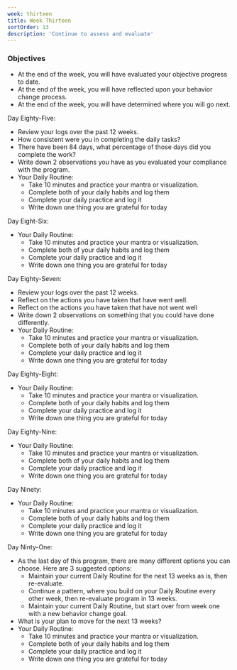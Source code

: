 ```yaml
---
week: thirteen 
title: Week Thirteen
sortOrder: 13
description: 'Continue to assess and evaluate'
---
```


### Objectives

- At the end of the week, you will have evaluated your objective progress to date.
- At the end of the week, you will have reflected upon your behavior change process.
- At the end of the week, you will have determined where you will go next.

Day Eighty-Five:

- Review your logs over the past 12 weeks.
- How consistent were you in completing the daily tasks?
- There have been 84 days, what percentage of those days did you complete the work?
- Write down 2 observations you have as you evaluated your compliance with the program.
- Your Daily Routine:
  - Take 10 minutes and practice your mantra or visualization.
  - Complete both of your daily habits and log them
  - Complete your daily practice and log it
  - Write down one thing you are grateful for today

Day Eight-Six:

- Your Daily Routine:
  - Take 10 minutes and practice your mantra or visualization.
  - Complete both of your daily habits and log them
  - Complete your daily practice and log it
  - Write down one thing you are grateful for today

Day Eighty-Seven:

- Review your logs over the past 12 weeks.
- Reflect on the actions you have taken that have went well.
- Reflect on the actions you have taken that have not went well
- Write down 2 observations on something that you could have done differently.
- Your Daily Routine:
  - Take 10 minutes and practice your mantra or visualization.
  - Complete both of your daily habits and log them
  - Complete your daily practice and log it
  - Write down one thing you are grateful for today

Day Eighty-Eight:

- Your Daily Routine:
  - Take 10 minutes and practice your mantra or visualization.
  - Complete both of your daily habits and log them
  - Complete your daily practice and log it
  - Write down one thing you are grateful for today

Day Eighty-Nine:

- Your Daily Routine:
  - Take 10 minutes and practice your mantra or visualization.
  - Complete both of your daily habits and log them
  - Complete your daily practice and log it
  - Write down one thing you are grateful for today

Day Ninety:

- Your Daily Routine:
  - Take 10 minutes and practice your mantra or visualization.
  - Complete both of your daily habits and log them
  - Complete your daily practice and log it
  - Write down one thing you are grateful for today

Day Ninty-One:

- As the last day of this program, there are many different options you can choose. Here are 3 suggested options:
  - Maintain your current Daily Routine for the next 13 weeks as is, then re-evaluate.
  - Continue a pattern, where you build on your Daily Routine every other week, then re-evaluate program in 13 weeks.
  - Maintain your current Daily Routine, but start over from week one with a new behavior change goal.
- What is your plan to move for the next 13 weeks?
- Your Daily Routine:
  - Take 10 minutes and practice your mantra or visualization.
  - Complete both of your daily habits and log them
  - Complete your daily practice and log it
  - Write down one thing you are grateful for today